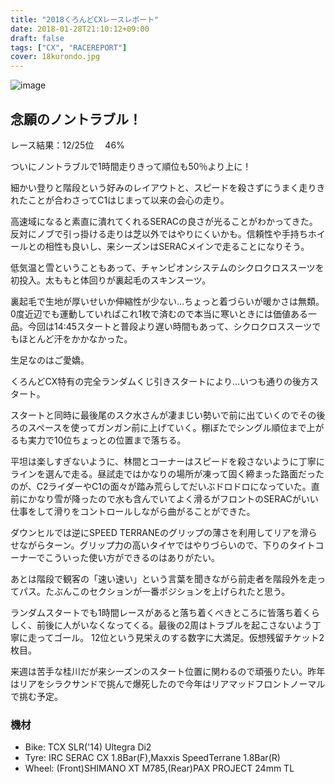 ---
title: "2018くろんどCXレースレポート"
date: 2018-01-28T21:10:12+09:00
draft: false
tags: ["CX", "RACEREPORT"]
cover: 18kurondo.jpg
---

![image](18kurondo.jpg)

## 念願のノントラブル！

レース結果：12/25位　 46%

ついにノントラブルで1時間走りきって順位も50％より上に！

細かい登りと階段という好みのレイアウトと、スピードを殺さずにうまく走りきれたことが合わさってC1はじまって以来の会心の走り。

高速域になると素直に潰れてくれるSERACの良さが光ることがわかってきた。反対にノブで引っ掛ける走りは芝以外ではやりにくいかも。信頼性や手持ちホイールとの相性も良いし、来シーズンはSERACメインで走ることになりそう。

低気温と雪ということもあって、チャンピオンシステムのシクロクロススーツを初投入。太ももと体回りが裏起毛のスキンスーツ。

裏起毛で生地が厚いせいか伸縮性が少ない…ちょっと着づらいが暖かさは無類。0度近辺でも運動していればこれ1枚で済むので本当に寒いときには価値ある一品。今回は14:45スタートと普段より遅い時間もあって、シクロクロススーツでもほとんど汗をかかなかった。

生足なのはご愛嬌。

くろんどCX特有の完全ランダムくじ引きスタートにより…いつも通りの後方スタート。

スタートと同時に最後尾のスク水さんが凄まじい勢いで前に出ていくのでその後ろのスペースを使ってガンガン前に上げていく。棚ぼたでシングル順位まで上がるも実力で10位ちょっとの位置まで落ちる。

平坦は楽しすぎないように、林間とコーナーはスピードを殺さないように丁寧にラインを選んで走る。昼試走ではかなりの場所が凍って固く締まった路面だったのが、C2ライダーやC1の面々が踏み荒らしてだいぶドロドロになっていた。直前にかなり雪が降ったので水も含んでいてよく滑るがフロントのSERACがいい仕事をして滑りをコントロールしながら曲がることができた。

ダウンヒルでは逆にSPEED TERRANEのグリップの薄さを利用してリアを滑らせながらターン。グリップ力の高いタイヤではやりづらいので、下りのタイトコーナーでこういった使い方ができるのはありがたい。

あとは階段で観客の「速い速い」という言葉を聞きながら前走者を階段外を走ってパス。たぶんこのセクションが一番ポジションを上げられたと思う。

ランダムスタートでも1時間レースがあると落ち着くべきところに皆落ち着くらしく、前後に人がいなくなってくる。最後の2周はトラブルを起こさないよう丁寧に走ってゴール。
12位という見栄えのする数字に大満足。仮想残留チケット2枚目。

来週は苦手な桂川だが来シーズンのスタート位置に関わるので頑張りたい。昨年はリアをシラクサンドで挑んで爆死したので今年はリアマッドフロントノーマルで挑む予定。

### 機材

- Bike: TCX SLR('14) Ultegra Di2
- Tyre: IRC SERAC CX 1.8Bar(F),Maxxis SpeedTerrane 1.8Bar(R)
- Wheel: (Front)SHIMANO XT M785,(Rear)PAX PROJECT 24mm TL

<LinkBox isAmazonLink url="https://www.amazon.co.jp/dp/B00DKUM0AA/" />
